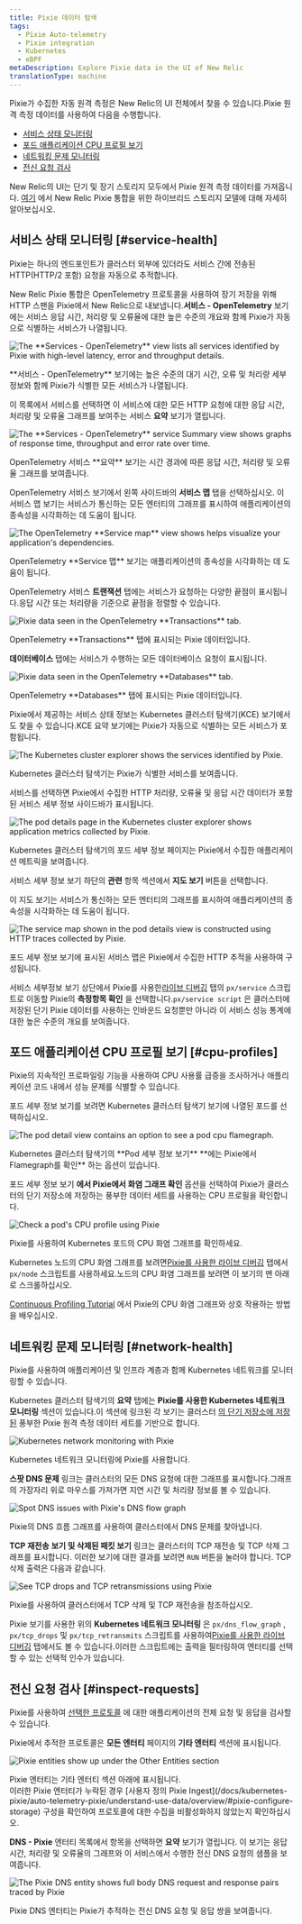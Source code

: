 ```yaml
---
title: Pixie 데이터 탐색
tags:
  - Pixie Auto-telemetry
  - Pixie integration
  - Kubernetes
  - eBPF
metaDescription: Explore Pixie data in the UI of New Relic
translationType: machine
---
```

















Pixie가 수집한 자동 원격 측정은 New Relic의 UI 전체에서 찾을 수 있습니다.Pixie 원격 측정 데이터를 사용하여 다음을 수행합니다.

* [서비스 상태 모니터링](#service-health)
* [포드 애플리케이션 CPU 프로필 보기](#cpu-profiles)
* [네트워킹 문제 모니터링](#network-health)
* [전신 요청 검사](#inspect-requests)

New Relic의 UI는 단기 및 장기 스토리지 모두에서 Pixie 원격 측정 데이터를 가져옵니다. [여기](/docs/kubernetes-pixie/auto-telemetry-pixie/understand-use-data/overview) 에서 New Relic Pixie 통합을 위한 하이브리드 스토리지 모델에 대해 자세히 알아보십시오.

## 서비스 상태 모니터링 [#service-health]

Pixie는 하나의 엔드포인트가 클러스터 외부에 있더라도 서비스 간에 전송된 HTTP(HTTP/2 포함) 요청을 자동으로 추적합니다.

New Relic Pixie 통합은 OpenTelemetry 프로토콜을 사용하여 장기 저장을 위해 HTTP 스팬을 Pixie에서 New Relic으로 내보냅니다.**서비스 - OpenTelemetry** 보기에는 서비스 응답 시간, 처리량 및 오류율에 대한 높은 수준의 개요와 함께 Pixie가 자동으로 식별하는 서비스가 나열됩니다.

<img
  title="The **Services - OpenTelemetry** view lists all services identified by Pixie with high-level latency, error and throughput details."
  alt="The **Services - OpenTelemetry** view lists all services identified by Pixie with high-level latency, error and throughput details."
  src={pixieServicesOtel}
/>

<figcaption>
  **서비스 - OpenTelemetry** 보기에는 높은 수준의 대기 시간, 오류 및 처리량 세부 정보와 함께 Pixie가 식별한 모든 서비스가 나열됩니다.
</figcaption>

이 목록에서 서비스를 선택하면 이 서비스에 대한 모든 HTTP 요청에 대한 응답 시간, 처리량 및 오류율 그래프를 보여주는 서비스 **요약** 보기가 열립니다.

<img
  title="The **Services - OpenTelemetry** service Summary view shows graphs of response time, throughput and error rate over time."
  alt="The **Services - OpenTelemetry** service Summary view shows graphs of response time, throughput and error rate over time."
  src={pixieServicesOtelDetails}
/>

<figcaption>
  OpenTelemetry 서비스 **요약** 보기는 시간 경과에 따른 응답 시간, 처리량 및 오류율 그래프를 보여줍니다.
</figcaption>

OpenTelemetry 서비스 보기에서 왼쪽 사이드바의 **서비스 맵** 탭을 선택하십시오. 이 서비스 맵 보기는 서비스가 통신하는 모든 엔터티의 그래프를 표시하여 애플리케이션의 종속성을 시각화하는 데 도움이 됩니다.

<img
  title="The OpenTelemetry **Service map** view shows helps visualize your application's dependencies."
  alt="The OpenTelemetry **Service map** view shows helps visualize your application's dependencies."
  src={pixieServiceOtelMap}
/>

<figcaption>
  OpenTelemetry **Service 맵** 보기는 애플리케이션의 종속성을 시각화하는 데 도움이 됩니다.
</figcaption>

OpenTelemetry 서비스 **트랜잭션** 탭에는 서비스가 요청하는 다양한 끝점이 표시됩니다.응답 시간 또는 처리량을 기준으로 끝점을 정렬할 수 있습니다.

<img
  title="Pixie data seen in the OpenTelemetry **Transactions** tab. "
  alt="Pixie data seen in the OpenTelemetry **Transactions** tab. "
  src={pixieServicesOtelTransactions}
/>

<figcaption>
  OpenTelemetry **Transactions** 탭에 표시되는 Pixie 데이터입니다.
</figcaption>

**데이터베이스** 탭에는 서비스가 수행하는 모든 데이터베이스 요청이 표시됩니다.

<img
  title="Pixie data seen in the OpenTelemetry **Databases** tab."
  alt="Pixie data seen in the OpenTelemetry **Databases** tab."
  src={pixieServicesOtelDatabases}
/>

<figcaption>
  OpenTelemetry **Databases** 탭에 표시되는 Pixie 데이터입니다.
</figcaption>

Pixie에서 제공하는 서비스 상태 정보는 Kubernetes 클러스터 탐색기(KCE) 보기에서도 찾을 수 있습니다.KCE 요약 보기에는 Pixie가 자동으로 식별하는 모든 서비스가 포함됩니다.

<img
  title="The Kubernetes cluster explorer shows the services identified by Pixie."
  alt="The Kubernetes cluster explorer shows the services identified by Pixie."
  src={pixieKce}
/>

<figcaption>
  Kubernetes 클러스터 탐색기는 Pixie가 식별한 서비스를 보여줍니다.
</figcaption>

서비스를 선택하면 Pixie에서 수집한 HTTP 처리량, 오류율 및 응답 시간 데이터가 포함된 서비스 세부 정보 사이드바가 표시됩니다.

<img
  title="The pod details page in the Kubernetes cluster explorer shows application metrics collected by Pixie."
  alt="The pod details page in the Kubernetes cluster explorer shows application metrics collected by Pixie."
  src={pixieKcePodDetails}
/>

<figcaption>
  Kubernetes 클러스터 탐색기의 포드 세부 정보 페이지는 Pixie에서 수집한 애플리케이션 메트릭을 보여줍니다.
</figcaption>

서비스 세부 정보 보기 하단의 **관련** 항목 섹션에서 **지도 보기** 버튼을 선택합니다.

이 지도 보기는 서비스가 통신하는 모든 엔터티의 그래프를 표시하여 애플리케이션의 종속성을 시각화하는 데 도움이 됩니다.

<img
  title="The service map shown in the pod details view is constructed using HTTP traces collected by Pixie."
  alt="The service map shown in the pod details view is constructed using HTTP traces collected by Pixie."
  src={pixieKcePodDetailsMap}
/>

<figcaption>
  포드 세부 정보 보기에 표시된 서비스 맵은 Pixie에서 수집한 HTTP 추적을 사용하여 구성됩니다.
</figcaption>

서비스 세부정보 보기 상단에서 Pixie를 사용한[라이브 디버깅](/docs/kubernetes-pixie/auto-telemetry-pixie/understand-use-data/live-debugging-with-pixie) 탭의 `px/service` 스크립트로 이동할 Pixie의 **측정항목 확인** 을 선택합니다.`px/service script` 은 클러스터에 저장된 단기 Pixie 데이터를 사용하는 인바운드 요청뿐만 아니라 이 서비스 성능 통계에 대한 높은 수준의 개요를 보여줍니다.

## 포드 애플리케이션 CPU 프로필 보기 [#cpu-profiles]

Pixie의 지속적인 프로파일링 기능을 사용하여 CPU 사용률 급증을 조사하거나 애플리케이션 코드 내에서 성능 문제를 식별할 수 있습니다.

포드 세부 정보 보기를 보려면 Kubernetes 클러스터 탐색기 보기에 나열된 포드를 선택하십시오.

<img
  title="The pod detail view contains an option to see a pod cpu flamegraph."
  alt="The pod detail view contains an option to see a pod cpu flamegraph."
  src={pixieKcePod}
/>

<figcaption>
  Kubernetes 클러스터 탐색기의 **Pod 세부 정보 보기** **에는 Pixie에서 Flamegraph를 확인** 하는 옵션이 있습니다.
</figcaption>

포드 세부 정보 보기 **에서 Pixie에서 화염 그래프 확인** 옵션을 선택하여 Pixie가 클러스터의 단기 저장소에 저장하는 풍부한 데이터 세트를 사용하는 CPU 프로필을 확인합니다.

<img
  title="Check a pod's CPU profile using Pixie"
  alt="Check a pod's CPU profile using Pixie"
  src={pixieCpuProfile}
/>

<figcaption>
  Pixie를 사용하여 Kubernetes 포드의 CPU 화염 그래프를 확인하세요.
</figcaption>

Kubernetes 노드의 CPU 화염 그래프를 보려면[Pixie를 사용한 라이브 디버깅](/docs/kubernetes-pixie/auto-telemetry-pixie/understand-use-data/live-debugging-with-pixie) 탭에서 `px/node` 스크립트를 사용하세요.노드의 CPU 화염 그래프를 보려면 이 보기의 맨 아래로 스크롤하십시오.

[Continuous Profiling Tutorial](https://docs.px.dev/tutorials/pixie-101/profiler/) 에서 Pixie의 CPU 화염 그래프와 상호 작용하는 방법을 배우십시오.

## 네트워킹 문제 모니터링 [#network-health]

Pixie를 사용하여 애플리케이션 및 인프라 계층과 함께 Kubernetes 네트워크를 모니터링할 수 있습니다.

Kubernetes 클러스터 탐색기의 **요약** 탭에는 **Pixie를 사용한 Kubernetes 네트워크 모니터링** 섹션이 있습니다.이 섹션에 링크된 각 보기는 클러스터 [의 단기 저장소에 저장된](/docs/kubernetes-pixie/auto-telemetry-pixie/understand-use-data/overview) 풍부한 Pixie 원격 측정 데이터 세트를 기반으로 합니다.

<img
  title="Kubernetes network monitoring with Pixie"
  alt="Kubernetes network monitoring with Pixie"
  src={pixieNetworkMonitoring}
/>

<figcaption>
  Kubernetes 네트워크 모니터링에 Pixie를 사용합니다.
</figcaption>

**스팟 DNS 문제** 링크는 클러스터의 모든 DNS 요청에 대한 그래프를 표시합니다.그래프의 가장자리 위로 마우스를 가져가면 지연 시간 및 처리량 정보를 볼 수 있습니다.

<img
  title="Spot DNS issues with Pixie's DNS flow graph"
  alt="Spot DNS issues with Pixie's DNS flow graph"
  src={pixieDnsFlowGraph}
/>

<figcaption>
  Pixie의 DNS 흐름 그래프를 사용하여 클러스터에서 DNS 문제를 찾아냅니다.
</figcaption>

**TCP 재전송** **보기 및 삭제된 패킷 보기** 링크는 클러스터의 TCP 재전송 및 TCP 삭제 그래프를 표시합니다. 이러한 보기에 대한 결과를 보려면 `RUN` 버튼을 눌러야 합니다. TCP 삭제 출력은 다음과 같습니다.

<img
  title="See TCP drops and TCP retransmissions using Pixie"
  alt="See TCP drops and TCP retransmissions using Pixie"
  src={pixieTcpDrops}
/>

<figcaption>
  Pixie를 사용하여 클러스터에서 TCP 삭제 및 TCP 재전송을 참조하십시오.
</figcaption>

Pixie 보기를 사용한 위의 **Kubernetes 네트워크 모니터링** 은 `px/dns_flow_graph` , `px/tcp_drops` 및 `px/tcp_retransmits` 스크립트를 사용하여[Pixie를 사용한 라이브 디버깅](/docs/kubernetes-pixie/auto-telemetry-pixie/understand-use-data/live-debugging-with-pixie) 탭에서도 볼 수 있습니다.이러한 스크립트에는 출력을 필터링하여 엔터티를 선택할 수 있는 선택적 인수가 있습니다.

## 전신 요청 검사 [#inspect-requests]

Pixie를 사용하여 [선택한 프로토콜](/docs/kubernetes-pixie/auto-telemetry-pixie/understand-use-data/overview/#pixie-long-term-storage) 에 대한 애플리케이션의 전체 요청 및 응답을 검사할 수 있습니다.

Pixie에서 추적한 프로토콜은 **모든 엔터티** 페이지의 **기타 엔터티** 섹션에 표시됩니다.

<img
  title="Pixie entities show up under the Other Entities section"
  alt="Pixie entities show up under the Other Entities section"
  src={pixieEntities}
/>

<figcaption>
  Pixie 엔터티는 기타 엔터티 섹션 아래에 표시됩니다.
</figcaption>

<Callout variant="important">
  이러한 Pixie 엔터티가 누락된 경우 [사용자 정의 Pixie Ingest](/docs/kubernetes-pixie/auto-telemetry-pixie/understand-use-data/overview/#pixie-configure-storage) 구성을 확인하여 프로토콜에 대한 수집을 비활성화하지 않았는지 확인하십시오.
</Callout>

**DNS - Pixie** 엔터티 목록에서 항목을 선택하면 **요약** 보기가 열립니다. 이 보기는 응답 시간, 처리량 및 오류율의 그래프와 이 서비스에서 수행한 전신 DNS 요청의 샘플을 보여줍니다.

<img
  title="The Pixie DNS entity shows full body DNS request and response pairs traced by Pixie"
  alt="The Pixie DNS  entity shows full body DNS request and response pairs traced by Pixie"
  src={pixieDnsEntity}
/>

<figcaption>
  Pixie DNS 엔터티는 Pixie가 추적하는 전신 DNS 요청 및 응답 쌍을 보여줍니다.
</figcaption>